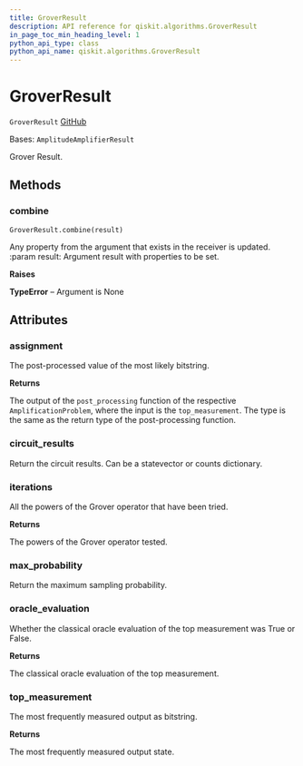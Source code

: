 ```yaml
---
title: GroverResult
description: API reference for qiskit.algorithms.GroverResult
in_page_toc_min_heading_level: 1
python_api_type: class
python_api_name: qiskit.algorithms.GroverResult
---
```


# GroverResult

<span id="qiskit.algorithms.GroverResult" />

`GroverResult` [GitHub](https://github.com/qiskit/qiskit/tree/stable/0.24/qiskit/algorithms/amplitude_amplifiers/grover.py "view source code")

Bases: `AmplitudeAmplifierResult`

Grover Result.

## Methods

<span id="qiskit-algorithms-groverresult-combine" />

### combine

<span id="qiskit.algorithms.GroverResult.combine" />

`GroverResult.combine(result)`

Any property from the argument that exists in the receiver is updated. :param result: Argument result with properties to be set.

**Raises**

**TypeError** – Argument is None

## Attributes

<span id="qiskit.algorithms.GroverResult.assignment" />

### assignment

The post-processed value of the most likely bitstring.

**Returns**

The output of the `post_processing` function of the respective `AmplificationProblem`, where the input is the `top_measurement`. The type is the same as the return type of the post-processing function.

<span id="qiskit.algorithms.GroverResult.circuit_results" />

### circuit\_results

Return the circuit results. Can be a statevector or counts dictionary.

<span id="qiskit.algorithms.GroverResult.iterations" />

### iterations

All the powers of the Grover operator that have been tried.

**Returns**

The powers of the Grover operator tested.

<span id="qiskit.algorithms.GroverResult.max_probability" />

### max\_probability

Return the maximum sampling probability.

<span id="qiskit.algorithms.GroverResult.oracle_evaluation" />

### oracle\_evaluation

Whether the classical oracle evaluation of the top measurement was True or False.

**Returns**

The classical oracle evaluation of the top measurement.

<span id="qiskit.algorithms.GroverResult.top_measurement" />

### top\_measurement

The most frequently measured output as bitstring.

**Returns**

The most frequently measured output state.

